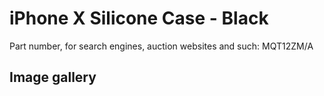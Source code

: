 
# iPhone X Silicone Case - Black

Part number, for search engines, auction websites and such: MQT12ZM/A

## Image gallery

<div style={{ width: "768px" }}>
  <GalleryComponent
    images={[
      {
        original: "/everysource/MQT12.png",
        thumbnail: "/everypreview/MQT12.png",
      },
      {
        original: "/everysource/MQT12_AV1_SILVER.png",
        thumbnail: "/everypreview/MQT12_AV1_SILVER.png",
      },
      {
        original: "/everysource/MQT12_AV1_SPACE_GRAY.png",
        thumbnail: "/everypreview/MQT12_AV1_SPACE_GRAY.png",
      },
      {
        original: "/everysource/MQT12_AV2.png",
        thumbnail: "/everypreview/MQT12_AV2.png",
      }
    ]}
  />
</div>